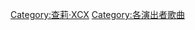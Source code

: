 {{noteTA
|1=zh-tw:酷娃恰莉;zh-cn:查莉·XCX;
}}
{{Category explanation|'''[[查莉·XCX|查莉·XCX]]'''的歌曲。關於查莉·XCX創作或聯合創作的歌曲，請見「[[:Category:查莉·XCX创作的歌曲|:Category:查莉·XCX创作的歌曲]]」}}

[[Category:查莉·XCX|Category:查莉·XCX]]
[[Category:各演出者歌曲|Category:各演出者歌曲]]